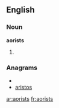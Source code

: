 ==English==

===Noun===
'''aorists'''

# {{plural of|[[aorist]]}}

===Anagrams===
* {{alphagram|aiorsst}}
* [[aristos#English|aristos]]

[[ar:aorists]]
[[fr:aorists]]
